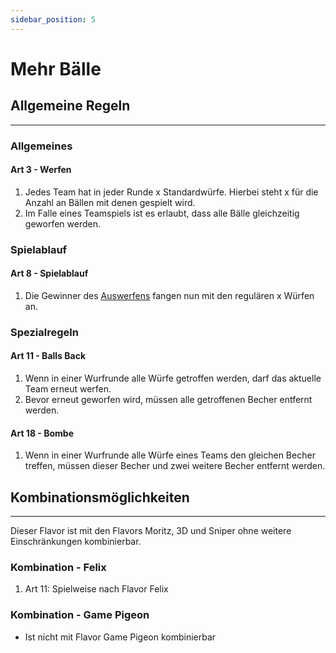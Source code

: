 ```yaml
---
sidebar_position: 5
---
```


# Mehr Bälle

## Allgemeine Regeln
<hr/>

### Allgemeines

#### Art 3 - Werfen

1. Jedes Team hat in jeder Runde <Highlight>x</Highlight> Standardwürfe. <Highlight>Hierbei steht x für die Anzahl an Bällen mit denen gespielt wird.</Highlight>
6. Im Falle eines Teamspiels ist es erlaubt, dass <Highlight>alle</Highlight> Bälle gleichzeitig geworfen werden.

### Spielablauf

#### Art 8 - Spielablauf

1. Die Gewinner des [Auswerfens](#art-7-auswerfen) fangen nun mit den regulären <Highlight>x</Highlight> Würfen an.

### Spezialregeln

#### Art 11 - Balls Back

1. Wenn in einer Wurfrunde <Highlight>alle</Highlight> Würfe getroffen werden, darf das aktuelle Team erneut werfen.
2. Bevor erneut geworfen wird, müssen <Highlight>alle</Highlight> getroffenen Becher entfernt werden.

#### Art 18 - Bombe

1.  Wenn in einer Wurfrunde <Highlight>alle</Highlight> Würfe eines Teams den gleichen Becher treffen, müssen dieser Becher und zwei weitere Becher entfernt werden.

## Kombinationsmöglichkeiten
<hr/>

Dieser Flavor ist mit den Flavors Moritz, 3D und Sniper ohne weitere Einschränkungen kombinierbar.

### Kombination - Felix

1. Art 11: Spielweise nach Flavor Felix

### Kombination - Game Pigeon

- Ist nicht mit Flavor Game Pigeon kombinierbar
